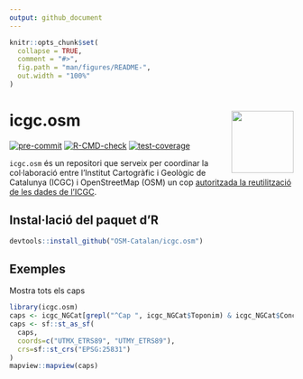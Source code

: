 ```yaml
---
output: github_document
---
```


<!-- README.md is generated from README.Rmd. Please edit that file -->

```r
knitr::opts_chunk$set(
  collapse = TRUE,
  comment = "#>",
  fig.path = "man/figures/README-",
  out.width = "100%"
)
```

# icgc.osm <img src='man/figures/icgc-osm_logo.png' align="right" height=110/>

<!-- badges: start -->
[![pre-commit](https://github.com/OSM-Catalan/icgc.osm/actions/workflows/pre-commit.yaml/badge.svg)](https://github.com/OSM-Catalan/icgc.osm/actions/workflows/pre-commit.yaml)
[![R-CMD-check](https://github.com/OSM-Catalan/icgc.osm/actions/workflows/R-CMD-check.yaml/badge.svg)](https://github.com/OSM-Catalan/icgc.osm/actions/workflows/R-CMD-check.yaml)
[![test-coverage](https://github.com/OSM-Catalan/icgc.osm/actions/workflows/test-coverage.yaml/badge.svg)](https://github.com/OSM-Catalan/icgc.osm/actions/workflows/test-coverage.yaml)
<!-- badges: end -->

`icgc.osm` és un repositori que serveix per coordinar la col·laboració entre
l'Institut Cartogràfic i Geològic de Catalunya (ICGC) i OpenStreetMap (OSM) un
cop [autoritzada la reutilització de les dades de l'ICGC](https://wiki.openstreetmap.org/wiki/File:20230109_CartaObertaICGC-OSM_SIGNADA.pdf).


## Instal·lació del paquet d'R

```r
devtools::install_github("OSM-Catalan/icgc.osm")
```

## Exemples

Mostra tots els caps

```r
library(icgc.osm)
caps <- icgc_NGCat[grepl("^Cap ", icgc_NGCat$Toponim) & icgc_NGCat$Concepte == "lit.", ]
caps <- sf::st_as_sf(
  caps,
  coords=c("UTMX_ETRS89", "UTMY_ETRS89"),
  crs=sf::st_crs("EPSG:25831")
)
mapview::mapview(caps)
```
